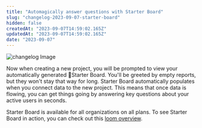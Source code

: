 ```yaml
---
title: "Automagically answer questions with Starter Board"
slug: "changelog-2023-09-07-starter-board"
hidden: false
createdAt: "2023-09-07T14:59:02.165Z"
updatedAt: "2023-09-07T14:59:02.165Z"
date: "2023-09-07"
---
```

![changelog Image](/changelog/Starter-Animated.gif)

Now when creating a new project, you will be prompted to view your automatically generated 🌱Starter Board. You'll be greeted by empty reports, but they won't stay that way for long. Starter Board automatically populates when you connect data to the new project. This means that once data is flowing, you can get things going by answering key questions about your active users in seconds.

Starter Board is available for all organizations on all plans. To see Starter Board in action, you can check out this [loom overview](https://www.loom.com/share/677846ecfe094d74bb174dcca43baa2c?sid=fefa476e-ea56-4a5e-ab04-159071d351bb).
